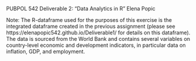 PUBPOL 542
Deliverable 2: "Data Analytics in R" 
Elena Popic

Note: The R-dataframe used for the purposes of this exercise is the integrated dataframe created in the previous assignment (please see https://elenapopic542.github.io/Deliverable1/ for details on this dataframe). The data is sourced from the World Bank and contains several variables on country-level economic and development indicators, in particular data on inflation, GDP, and employment.    

